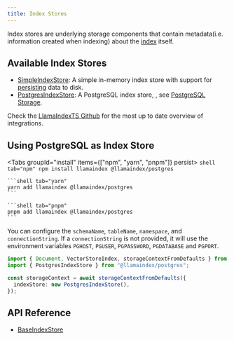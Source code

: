 ```yaml
---
title: Index Stores
---
```


Index stores are underlying storage components that contain metadata(i.e. information created when indexing) about the [index](/docs/llamaindex/modules/data_index) itself.

## Available Index Stores

- [SimpleIndexStore](/docs/api/classes/SimpleIndexStore): A simple in-memory index store with support for [persisting](/docs/llamaindex/modules/data_stores/#local-storage) data to disk.
- [PostgresIndexStore](/docs/api/classes/PostgresIndexStore): A PostgreSQL index store, , see [PostgreSQL Storage](/docs/llamaindex/modules/data_stores/#postgresql-storage).

Check the [LlamaIndexTS Github](https://github.com/run-llama/LlamaIndexTS) for the most up to date overview of integrations.

## Using PostgreSQL as Index Store


<Tabs groupId="install" items={["npm", "yarn", "pnpm"]} persist>
	```shell tab="npm"
	npm install llamaindex @llamaindex/postgres
	```

	```shell tab="yarn"
	yarn add llamaindex @llamaindex/postgres
	```

	```shell tab="pnpm"
	pnpm add llamaindex @llamaindex/postgres
	```
</Tabs>

You can configure the `schemaName`, `tableName`, `namespace`, and
`connectionString`. If a `connectionString` is not
provided, it will use the environment variables `PGHOST`, `PGUSER`,
`PGPASSWORD`, `PGDATABASE` and `PGPORT`.

```typescript
import { Document, VectorStoreIndex, storageContextFromDefaults } from "llamaindex";
import { PostgresIndexStore } from "@llamaindex/postgres";

const storageContext = await storageContextFromDefaults({
  indexStore: new PostgresIndexStore(),
});
```

## API Reference

- [BaseIndexStore](/docs/api/classes/BaseIndexStore)
